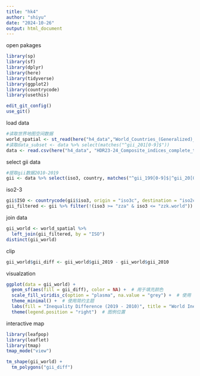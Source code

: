 ```yaml
---
title: "hk4"
author: "shiyu"
date: "2024-10-26"
output: html_document
---
```

open pakages
```r
library(sp)
library(sf)
library(dplyr)
library(here)
library(tidyverse)
library(ggplot2)
library(countrycode)
library(usethis)
```

```r
edit_git_config()
use_git()

```

load data
```r
#读取世界地图空间数据
world_spatial <- st_read(here("h4_data","World_Countries_(Generalized)_9029012925078512962 (1).geojson"))
#读取data_subset <- data %>% select(matches("^gii_201[0-9]$"))
data <- read.csv(here("h4_data", "HDR23-24_Composite_indices_complete_time_series.csv"))
```

select gii data
```r
#提取gii数据2010-2019
gii <- data %>% select(iso3, country, matches("^gii_199[0-9]$|^gii_20[0-2][0-9]$"))
```

iso2-3
```r
gii$ISO <- countrycode(gii$iso3, origin = "iso3c", destination = "iso2c")
gii_filtered <- gii %>% filter(!(iso3 >= "zza" & iso3 <= "zzk.world"))
```

join data
```r
gii_world <- world_spatial %>%
  left_join(gii_filtered, by = "ISO")
distinct(gii_world)
```

clip
```r
gii_world$gii_diff <- gii_world$gii_2019 - gii_world$gii_2010
```

visualzation
```r
ggplot(data = gii_world) +
  geom_sf(aes(fill = gii_diff), color = NA) +  # 用于填充颜色
  scale_fill_viridis_c(option = "plasma", na.value = "grey") +  # 使用 Viridis 颜色调色板
  theme_minimal() +  # 使用简约主题
  labs(fill = "Inequality Difference (2019 - 2010)", title = "World Inequality Difference") +
  theme(legend.position = "right")  # 图例位置
```
interactive map
```r
library(leafpop)
library(leaflet)
library(tmap)
tmap_mode("view")

tm_shape(gii_world) + 
  tm_polygons("gii_diff")
```
